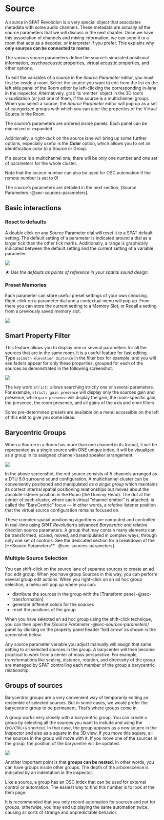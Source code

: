 # Source {#sec-sources}

<!-- The next row transforms the inputs into virtual objects according to their configuration. This is what needs to happen so that a virtual source appears in a virtual room. If you try to connect an input directly into a room, SPAT will always put a source module in between.

The Source modules are where you set a descriptive name of each virtual object. It's a good idea to do that, as things can get busy inside the rooms. You can also adjust the overall gain of a Source here no matter how many channels it might have. The Source modules are also important for parameter automation using the _SPAT Send_ plug-in, and also in the case of external OSC control.

![](https://media.githubusercontent.com/media/FLUX-SE/doc_images/main/SpatR/Setup/IndexExplain.png)

External software needs to know how to identify virtual objects, and that will be done using an index number rather than a name. This index number refers to one of these source modules, numbered from left to right which in turn, becomes a virtual sound emitting object in the _Virtual Room_. When working in a Channel Based Room outputting to a _n.1 surround_ speaker arrangement, each source will additionally acquire an individual _LFE Send_. This dial will be available in the Source Parameters inside the Virtual Room editor, and also mirrored here as a fader directly in the Source modules. _LFE Send_ controls how much of this source's signal is mixed into the LFE channel at the output.

:::{.callout-note}
When using a BlackTrax positional tracking system a Tracking index can be assigned to a virtual source directly from the Source module.

## Source Parameters
 -->

A source in SPAT Revolution is a very special object that associates metadata with some audio channels. These metadata are actually all the source parameters that we will discuss in the next chapter. Once we have this association of channels and mixing information, we can send it to a room that acts as a decoder, or interpreter if you prefer. This explains why **only sources can be connected to rooms**.

The various source parameters define the source's simulated positional information, psychoacoustic properties, virtual acoustic properties, and other options.

To edit the variables of a source in the _Source Parameter_ editor, you must first be inside a room. Select the source you want to edit from the list on the left side panel of the Room editor by left-clicking the corresponding in-lane in the inspector. Alternatively, grab its 'emitter' object in the 3D room visualization (or just one of them, if the source is a multichannel group). When you select a source, the _Source Parameter_ editor will pop up as a set of categorized groups with which you can alter the properties of the Virtual Source in the Room.

The source's parameters are ordered inside panels. Each panel can be minimized or expanded.

Additionally, a _right-click_ on the source lane will bring up some further options, especially useful is the **Color** option, which allows you to set an identification color to a Source or Group.

:::{.callout-note}
If a source is a multichannel one, there will be only one number and one set of parameters for the whole cluster.
:::

:::{.callout-warning}
Note that the source number can also be used for OSC automation if the remote number is set to 0!
:::

The source's parameters are detailed in the next section, [Source Parameters -@sec-sources-parameters].


## Basic interactions

### Reset to defaults

A double click on any Source Parameter dial will reset it to a SPAT default setting. The default setting of a parameter is indicated around a dial as a larger tick than the other tick marks. Additionally, a range is graphically indicated between the default setting and the current setting of a variable parameter.

![](https://media.githubusercontent.com/media/FLUX-SE/doc_images/main/SpatR/Room/SourcesInspector.png)

:::{.callout-note}
★ _Use the defaults as points of reference in your spatial sound design._
:::

### Preset Memories

Each parameter can store useful preset settings of your own choosing. Right-click on a parameter dial and a contextual menu will pop up. From there you can store the current setting to a Memory Slot, or Recall a setting from a previously saved memory slot.

![](https://media.githubusercontent.com/media/FLUX-SE/doc_images/main/SpatR/Generic/ParameterPreset.png)

## Smart Property Filter

This feature allows you to display one or several parameters for all the sources that are in the same room. It is a useful feature for fast editing. Type ```azimuth elevation distance``` in the filter box for example, and you will see faders appear for only these properties, grouped for each of the sources as demonstrated in the following screenshot.

![](https://media.githubusercontent.com/media/FLUX-SE/doc_images/main/SpatR/Room/SourcesPanelSearch.png)

The key word ```strict:``` allows searching strictly one or several parameters. For example, ```strict: gain presence``` will display only the sources gain and presence, while ```gain presence``` will display the gain, the room-specific gain, the presence, the room presence, and all gains of the axis and omni filters.

Some pre-determined presets are available on a menu accessible on the left of this edit to give you some ideas.

## Barycentric Groups

When a Source in a Room has more than one channel in its format, it will be represented as a single source with ONE unique index.
It will be visualized as a group in its assigned channel-based speaker arrangement.

![](https://media.githubusercontent.com/media/FLUX-SE/doc_images/main/SpatR/Room/3DViewNoSpeakers.png)

In the above screenshot, the red source consists of 5 channels arranged as a DTU 5.0 surround sound configuration.
A multichannel cluster can be conveniently positioned and manipulated _as a single group_ which maintains its correct internal spatial positioning relationships but moves about the absolute listener position in the Room (the Dummy Head).
The dot at the center of each cluster, where each virtual “channel emitter” is attached, is called the “BaryCentric” focus — In other words, a _relative_ listener position that the virtual source configuration remains focused on.


These complex spatial positioning algorithms are computed and controlled in real-time using _SPAT Revolution’s_ advanced _Barycentric_ and relative direction source parameters.
A group that may contain many elements can be transformed, scaled, moved, and manipulated in complex ways, through only one set of controls.
See the dedicated section for a breakdown of the [**Source Parameters** -@sec-sources-parameters].

### Multiple Source Selection

You can shift-click on the source lane of separate sources to create an ad hoc edit group. When you have group Sources in this way, you can perform several group edit actions. When you right-click on an ad hoc group selection, a menu will pop up where you can:

- distribute the sources in the group with the [Transform panel -@sec-transformation]
- generate different colors for the sources
- reset the positions of the group

When you have selected an ad hoc group using the shift-click technique, you can then open the _[Source Parameter -@sec-sources-parameters]_ panel by clicking on the property panel header 'fold arrow' as shown in the screenshot below.

<!-- ![](https://media.githubusercontent.com/media/FLUX-SE/doc_images/main/SpatR/Setup/ActionsMultiselection.png) -->

<!-- TODO: update the image and the text -->

Any source parameter variable you adjust manually will assign that same setting to all selected sources in the group. A barycenter will then become practical to work from a center of mass perspective. For example, transformations like scaling, distance, rotation, and directivity of the group are managed by SPAT controlling each member of the group a barycentric relationship.

## Groups of sources

Barycentric groups are a very convenient way of temporarily editing an ensemble of selected sources. But in some cases, we would prefer the barycentric group to be permanent. That's where groups come in.

A group works very closely with a barycentric group. You can create a group by selecting all the sources you want to include and using the `CMD/CTRL+G` shortcut. In that case, the group appears as a new source in the Inspector and also as a square in the 3D view. If you move this square, all the sources in the group will move with it. If you move one of the sources in the group, the position of the barycentre will be updated.

![](https://media.githubusercontent.com/media/FLUX-SE/doc_images/main/SpatR/Room/3DViewGroups.png)

Another important point is that **groups can be nested**. In other words, you can have groups inside other groups. The depth of the arborescence is indicated by an indentation in the inspector.

Like a source, a group has an OSC index that can be used for external control or automation. The easiest way to find this number is to look at the Item page.

:::{.callout-warning}
It is recommended that you only record automation for sources and not for groups, otherwise, you may end up playing the same automation twice, causing all sorts of strange and unpredictable behavior.
:::